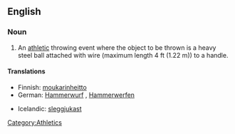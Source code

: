 ==English==

===Noun===
{{en-noun|-|sg=[[hammer]] [[throw]]}}

# An [[athletic]] throwing event where the object to be thrown is a heavy steel ball attached with wire (maximum length 4 ft (1.22 m)) to a handle.

====Translations====
{{trans-top|athletic event where a heavy steel ball with a handle attached is thrown}}
*Finnish: [[moukarinheitto]]
*German: [[Hammerwurf]] {{m}}, [[Hammerwerfen]] {{n}}
{{trans-mid}}
*Icelandic: [[sleggjukast]] {{n}}
{{trans-bottom}}

[[Category:Athletics]]